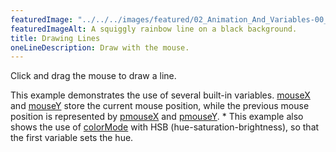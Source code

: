 ---
featuredImage: "../../../images/featured/02_Animation_And_Variables-00_Drawing_Lines-thumbnail.png"
featuredImageAlt: A squiggly rainbow line on a black background.
title: Drawing Lines
oneLineDescription: Draw with the mouse.
---

Click and drag the mouse to draw a line.

This example demonstrates the use of several built-in
variables.
<a href="/reference/p5/mouseX/">mouseX</a>
and
<a href="/reference/p5/mouseY/">mouseY</a>
store the current mouse position, while the
previous mouse position is represented by
<a href="/reference/p5/pmouseX/">pmouseX</a>
and
<a href="/reference/p5/pmouseY/">pmouseY</a>.
 *
This example also shows the use of
<a href="/reference/p5/colorMode/">colorMode</a> with HSB
(hue-saturation-brightness), so that the first variable sets the hue.
